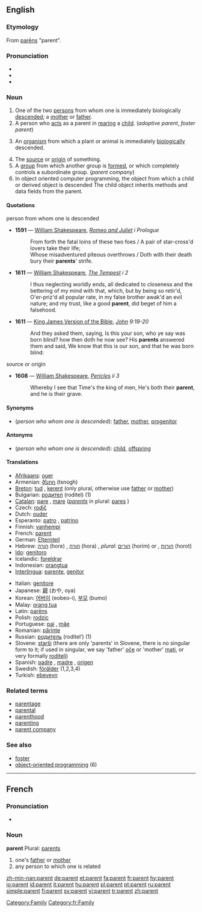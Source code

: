 ==English==

===Etymology===
From {{L.}} [[parens|parēns]] "parent".

===Pronunciation===
* {{audio|en-us-parent.ogg|Audio (US)}}
* {{IPA|/ˈpærənt/}}
* {{SAMPA|/"per@nt/}}

===Noun===
{{wikipedia}}
{{en-noun}}

# One of the two [[person]]s from whom one is immediately biologically [[descend]]ed; a [[mother]] or [[father]].
# A person who [[act]]s as a parent in [[rear]]ing a [[child]]. (''adoptive parent'', ''foster parent'')
# {{biology}} An [[organism]] from which a plant or animal is immediately [[biologically]] descended.
# The [[source]] or [[origin]] of something.
# A [[group]] from which another group is [[formed]], or which completely controls a subordinate group. (''parent company'')
# In object oriented computer programming, the object from which a child or derived object is descended  The child object inherits methods and data fields from the parent.

====Quotations====
;person from whom one is descended
{{timeline|
1500s=1591|
1600s=1611}}
* '''1591''' — [[w:William Shakespeare|William Shakespeare]], ''[[s:The_Tragedy_of_Romeo_and_Juliet|Romeo and Juliet]] i Prologue''
*: From forth the fatal loins of these two foes / A pair of star-cross'd lovers take their life;<br/>Whose misadventured piteous overthrows / Doth with their death bury their '''parents'''' strife.
* '''1611''' — [[w:William Shakespeare|William Shakespeare]], ''[[s:The_Tempest|The Tempest]] i 2''
*: I thus neglecting worldly ends, all dedicated to closeness and the bettering of my mind with that, which, but by being so retir'd, O'er-priz'd all popular rate, in my false brother awak'd an evil nature; and my trust, like a good '''parent''', did beget of him a falsehood.
* '''1611''' — [[w:King James Version of the Bible|King James Version of the Bible]], ''[[s:Bible, King James, John|John]] 9:19-20''
*: And they asked them, saying, Is this your son, who ye say was born blind? how then doth he now see? His '''parents''' answered them and said, We know that this is our son, and that he was born blind:

;source or origin
{{timeline|
1600s=1608}}
* '''1608''' — [[w:William Shakespeare|William Shakespeare]], ''[[s:Pericles, Prince of Tyre|Pericles]] ii 3''
*: Whereby I see that Time's the king of men, He's both their '''parent''', and he is their grave.

====Synonyms====
* (''person who whom one is descended''): [[father]], [[mother]], [[progenitor]]

====Antonyms====
* (''person who whom one is descended''): [[child]], [[offspring]]

====Translations====
{{top}}
* [[Afrikaans]]: [[ouer]]
* Armenian: [[ծնող]] (tsnogh)
* [[Breton]]: [[tud]] {{p}}, [[kerent]] {{p}} (only plural, otherwise use [[father]] or [[mother]])
* Bulgarian: [[родител]] (roditel) {{m}} (1)
* [[Catalan]]: [[pare]] {{m}}, [[mare]] {{f}} (''[[parents]]'' in plural: [[pares]] {{m}})
* Czech: [[rodič]] {{m}}
* Dutch: [[ouder]] {{m}}
* Esperanto: [[patro]] {{m}}, [[patrino]] {{f}}
* Finnish: [[vanhempi]]
* French: [[#French|parent]] {{m}}
* German: [[Elternteil]] {{m}}
* Hebrew: [[הורה]] (hore) {{m}}, [[הורה]] (hora) {{f}}, ''plural:'' [[הורים]] (horim) {{m}} or {{m|f}}, [[הורות]] (horot) {{f}}
* [[Ido]]: [[genitoro]]
* Icelandic: [[foreldrar]] {{p}}
* Indonesian: [[orangtua]]
* [[Interlingua]]: [[parente]], [[genitor]]
{{mid}}
* Italian: [[genitore]]
* Japanese: [[親]] (おや, oya)
* Korean: [[어버이]] (eobeo-i), [[부모]] (bumo)
* Malay: [[orang tua]]
* Latin: [[parens|parēns]] {{m|f}}
* Polish: [[rodzic]] {{m}}
* Portuguese: [[pai]] {{m}}, [[mãe]] {{f}}
* Romanian: [[părinte]] {{m}}
* Russian: [[родитель]] (rodítel’) {{m}} (1)
* Slovene: [[starši]] {{m|p}} (there are only 'parents' in Slovene, there is no singular form to it; if used in singular, we say 'father' [[oče]] or 'mother' [[mati]], or very formally [[roditelj]])
* Spanish: [[padre]] {{m}}, [[madre]] {{f}}, [[origen]] {{m}}
* Swedish: [[förälder]] (1,2,3,4)
* Turkish: [[ebeveyn]]
{{bottom}}

===Related terms===
* [[parentage]]
* [[parental]]
* [[parenthood]]
* [[parenting]]
* [[parent company]]

===See also===
* [[foster]]
* [[w:object-oriented programming|object-oriented programming]] (6)

----

==French==

===Pronunciation===
* {{IPA|/pa.'ʁɑ~/}}

===Noun===
'''parent''' {{m}}
Plural: [[parents]]

# one's [[father]] or [[mother]]
# any person to which one is related

[[Category:Family]]
[[Category:fr:Family]]

[[zh-min-nan:parent]]
[[de:parent]]
[[et:parent]]
[[fa:parent]]
[[fr:parent]]
[[hy:parent]]
[[io:parent]]
[[id:parent]]
[[it:parent]]
[[hu:parent]]
[[pl:parent]]
[[pt:parent]]
[[ru:parent]]
[[simple:parent]]
[[fi:parent]]
[[sv:parent]]
[[vi:parent]]
[[tr:parent]]
[[zh:parent]]